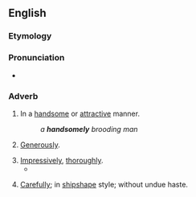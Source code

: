 ==English==

===Etymology===
{{suffix|en|handsome|ly}}

===Pronunciation===
* {{audio|en|en-us-handsomely.ogg|Audio (US)}}

===Adverb===
{{en-adv}}

# In a [[handsome]] or [[attractive]] manner.
#: ''a '''handsomely''' brooding man''
# [[generous|Generously]].
#: {{ux|en|I was '''handsomely''' rewarded for my part in tracking down the thief.}}
# [[impressively|Impressively]], [[thoroughly]].
#* {{quote-journal|en|year=1960|month=February|title=The dieselised St. Pancras suburban service|journal=Trains Illustrated|page=95|text=The through [[Moorgate]] service has been '''most handsomely''' speeded up, and suburban trains in both directions now run non-stop between Kings Cross (Underground) and [[Elstree]].}}
# {{lb|en|nautical}} [[carefully|Carefully]]; in [[shipshape]] style; without undue haste.